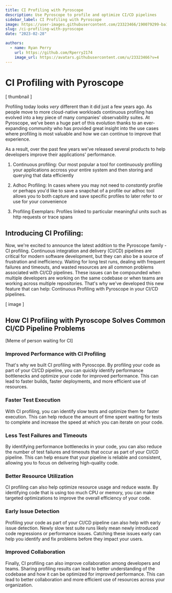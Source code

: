 ```yaml
---
title: CI Profiling with Pyroscope
description: Use Pyroscope to profile and optimize CI/CD pipelines
sidebar_label: CI Profiling with Pyroscope
image: https://user-images.githubusercontent.com/23323466/190079299-ba1f488c-4dd9-49f9-bf03-880236aae1b4.png
slug: /ci-profiling-with-pyroscope
date: "2023-02-28"

authors:
  - name: Ryan Perry
    url: https://github.com/Rperry2174
    image_url: https://avatars.githubusercontent.com/u/23323466?v=4
---
```


# CI Profiling with Pyroscope

[ thumbnail ]

Profiling today looks _very_ different than it did just a few years ago. As people move to more cloud-native workloads 
continuous profiling has evolved into a key piece of many companies' observability suites. At Pyroscope, we've been a huge
part of this evolution thanks to an ever-expanding community who has provided great insight into the use cases where profiling
is most valuable and how we can continue to improve that experience. 

As a result, over the past few years we've released several products to help developers improve their applications' performance. 
1. Continuous profiling: Our most popular a tool for continuously profiling your applications accross your entire system and then
storing and querying that data efficiently

2. Adhoc Profiling: In cases where you may not need to _constantly_ profile or perhaps you'd like to save a snapchat of a profile
our adhoc tool allows you to both capture and save specific profiles to later refer to or use for your convenience

3. Profiling Exemplars: Profiles linked to particular meaningful units such as http requests or trace spans

## Introducing CI Profiling:
Now, we're excited to announce the latest addition to the Pyroscope family - CI profiling. Continuous integration and delivery (CI/CD) pipelines are critical for modern software development, but they can also be a 
source of frustration and inefficiency. Waiting for long test runs, dealing with frequent failures and timeouts, and wasted 
resources are all common problems associated with CI/CD pipelines. These issues can be compounded when multiple developers 
are working on the same codebase or when teams are working across multiple repositories. That's why we've developed this new feature that can help: Continuous Profiling with Pyroscope in your CI/CD
pipelines.

[ image ]

## How CI Profiling with Pyroscope Solves Common CI/CD Pipeline Problems

[Meme of person waiting for CI]

### Improved Performance with CI Profiling

That's why we built CI profiling with Pyroscope. By profiling your code as part of your CI/CD pipeline, you can quickly 
identify performance bottlenecks and optimize your code for improved performance. This can lead to faster builds, faster 
deployments, and more efficient use of resources.

### Faster Test Execution

With CI profiling, you can identify slow tests and optimize them for faster execution. This can help reduce the amount of 
time spent waiting for tests to complete and increase the speed at which you can iterate on your code.

### Less Test Failures and Timeouts

By identifying performance bottlenecks in your code, you can also reduce the number of test failures and timeouts that occur 
as part of your CI/CD pipeline. This can help ensure that your pipeline is reliable and consistent, allowing you to focus on 
delivering high-quality code.

### Better Resource Utilization

CI profiling can also help optimize resource usage and reduce waste. By identifying code that is using too much CPU or memory, 
you can make targeted optimizations to improve the overall efficiency of your code.

### Early Issue Detection

Profiling your code as part of your CI/CD pipeline can also help with early issue detection. Newly slow test suite runs likely
mean newly introduced code regressions or performance issues. Catching these issues early can help you identify and fix problems 
before they impact your users.

### Improved Collaboration

Finally, CI profiling can also improve collaboration among developers and teams. Sharing profiling results can lead to better
understanding of the codebase and how it can be optimized for improved performance. This can lead to better collaboration and
more efficient use of resources across your organization.

